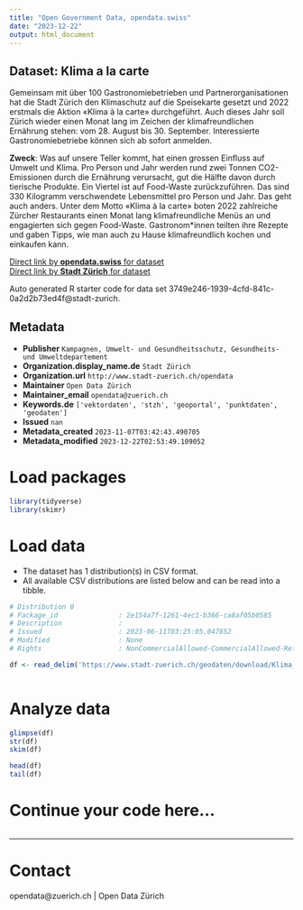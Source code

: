 ```yaml
---
title: "Open Government Data, opendata.swiss"
date: "2023-12-22"
output: html_document
---
```


## Dataset: Klima a la carte

Gemeinsam mit über 100 Gastronomiebetrieben und Partnerorganisationen hat die Stadt Zürich den Klimaschutz auf die Speisekarte gesetzt und 2022 erstmals die Aktion «Klima à la carte» durchgeführt. Auch dieses Jahr soll Zürich wieder einen Monat lang im Zeichen der klimafreundlichen Ernährung stehen: vom 28. August bis 30. September. Interessierte Gastronomiebetriebe können sich ab sofort anmelden.

**Zweck**: Was auf unsere Teller kommt, hat einen grossen Einfluss auf Umwelt und Klima. Pro Person und Jahr werden rund zwei Tonnen CO2-Emissionen durch die Ernährung verursacht, gut die Hälfte davon durch tierische Produkte. Ein Viertel ist auf Food-Waste zurückzuführen. Das sind 330 Kilogramm verschwendete Lebensmittel pro Person und Jahr. Das geht auch anders. Unter dem Motto «Klima à la carte» boten 2022 zahlreiche Zürcher Restaurants einen Monat lang klimafreundliche Menüs an und engagierten sich gegen Food-Waste. Gastronom*innen teilten ihre Rezepte und gaben Tipps, wie man auch zu Hause klimafreundlich kochen und einkaufen kann.

[Direct link by **opendata.swiss** for dataset](https://opendata.swiss/de/dataset/klima-a-la-carte)<br>
[Direct link by **Stadt Zürich** for dataset](https://data.stadt-zuerich.ch/dataset/geo_klima_a_la_carte)

Auto generated R starter code for data set 3749e246-1939-4cfd-841c-0a2d2b73ed4f@stadt-zurich.

## Metadata

- **Publisher** `Kampagnen, Umwelt- und Gesundheitsschutz, Gesundheits- und Umweltdepartement`
- **Organization.display_name.de** `Stadt Zürich`
- **Organization.url** `http://www.stadt-zuerich.ch/opendata`
- **Maintainer** `Open Data Zürich`
- **Maintainer_email** `opendata@zuerich.ch`
- **Keywords.de** `['vektordaten', 'stzh', 'geoportal', 'punktdaten', 'geodaten']`
- **Issued** `nan`
- **Metadata_created** `2023-11-07T03:42:43.490705`
- **Metadata_modified** `2023-12-22T02:53:49.109052`


# Load packages

```r

library(tidyverse)
library(skimr)

```

# Load data

-   The dataset has 1 distribution(s) in CSV format.
-   All available CSV distributions are listed below and can be read into a tibble.

```r

# Distribution 0
# Package_id               : 2e154a7f-1261-4ec1-b366-ca8af05b0585
# Description              : 
# Issued                   : 2023-06-11T03:25:05.047852
# Modified                 : None
# Rights                   : NonCommercialAllowed-CommercialAllowed-ReferenceNotRequired

df <- read_delim('https://www.stadt-zuerich.ch/geodaten/download/Klima_a_la_carte?format=10008')



```

# Analyze data

```r

glimpse(df)
str(df)
skim(df)

head(df)
tail(df)

```

# Continue your code here...

```r

```

------------------------------------------------------------------------

# Contact

opendata@zuerich.ch | Open Data Zürich
